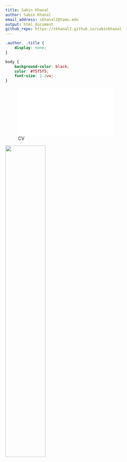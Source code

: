 ```yaml
---
title: Sabin Khanal
author: Sabin Khanal
email_address: skhanal2@tamu.edu
output: html_document
github_repo: https://skhanal2.github.io/sabinkhanal
---
```


```css
.author, .title {
    display: none;
}

body {
    background-color: black;
    color: #f5f5f5;
    font-size: 1.2vw;
}
```


![CV](./pdf/CV.pdf)

![](picture/DP.jpg){width=50% height=50%}





